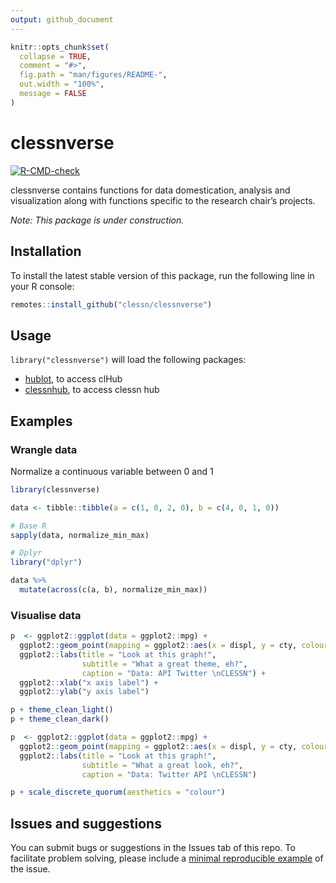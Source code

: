 ```yaml
---
output: github_document
---
```


<!-- README.md is generated from README.Rmd. Please edit that file -->

```r
knitr::opts_chunk$set(
  collapse = TRUE,
  comment = "#>",
  fig.path = "man/figures/README-",
  out.width = "100%",
  message = FALSE
)
```

# clessnverse

<!-- badges: start -->
[![R-CMD-check](https://github.com/clessn/clessnverse/actions/workflows/R-CMD-check.yaml/badge.svg)](https://github.com/clessn/clessnverse/actions/workflows/R-CMD-check.yaml)
<!-- badges: end -->

clessnverse contains functions for data domestication, analysis and visualization along with functions specific to the research chair's projects.

*Note: This package is under construction.*

## Installation

To install the latest stable version of this package, run the following line in your R console:

```R
remotes::install_github("clessn/clessnverse")
```

## Usage

`library("clessnverse")` will load the following packages:

- [hublot](https://github.com/clessn/hublotr), to access clHub
- [clessnhub](https://github.com/clessn/hublotr), to access clessn hub

## Examples

### Wrangle data

Normalize a continuous variable between 0 and 1

```r
library(clessnverse)

data <- tibble::tibble(a = c(1, 0, 2, 0), b = c(4, 0, 1, 0))

# Base R
sapply(data, normalize_min_max)

# Dplyr
library("dplyr")

data %>%
  mutate(across(c(a, b), normalize_min_max))
```

### Visualise data

```r

p  <- ggplot2::ggplot(data = ggplot2::mpg) +
  ggplot2::geom_point(mapping = ggplot2::aes(x = displ, y = cty, colour = class)) +
  ggplot2::labs(title = "Look at this graph!",
                subtitle = "What a great theme, eh?",
                caption = "Data: API Twitter \nCLESSN") +
  ggplot2::xlab("x axis label") +
  ggplot2::ylab("y axis label")

p + theme_clean_light()
p + theme_clean_dark()

p  <- ggplot2::ggplot(data = ggplot2::mpg) +
  ggplot2::geom_point(mapping = ggplot2::aes(x = displ, y = cty, colour = class)) +
  ggplot2::labs(title = "Look at this graph!",
                subtitle = "What a great look, eh?",
                caption = "Data: Twitter API \nCLESSN")

p + scale_discrete_quorum(aesthetics = "colour")
```

## Issues and suggestions

You can submit bugs or suggestions in the Issues tab of this repo. To facilitate problem solving, please include a [minimal reproducible example](https://reprex.tidyverse.org/articles/reprex-dos-and-donts.html) of the issue.
